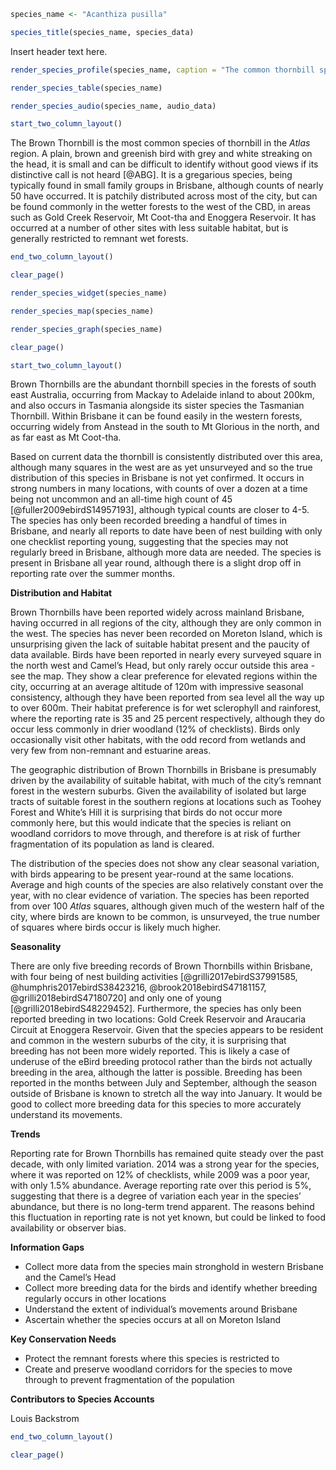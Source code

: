 ```r
species_name <- "Acanthiza pusilla"
```

```r
species_title(species_name, species_data)
```

Insert header text here.

```r
render_species_profile(species_name, caption = "The common thornbill species in Brisbane. Widespread across the remnant forests of the city, particularly in the north west slopes. No clear seasonal trend to records although slightly fewer records in the latter months of the year. Not of conservation concern and widely distributed beyond Brisbane environs.")
```

```r
render_species_table(species_name)
```

```r
render_species_audio(species_name, audio_data)
```

```r
start_two_column_layout()
```

The Brown Thornbill is the most common species of thornbill in the _Atlas_ region. A plain, brown and greenish bird with grey and white streaking on the head, it is small and can be difficult to identify without good views if its distinctive call is not heard [@ABG]. It is a gregarious species, being typically found in small family groups in Brisbane, although counts of nearly 50 have occurred. It is patchily distributed across most of the city, but can be found commonly in the wetter forests to the west of the CBD, in areas such as Gold Creek Reservoir, Mt Coot-tha and Enoggera Reservoir. It has occurred at a number of other sites with less suitable habitat, but is generally restricted to remnant wet forests.

```r
end_two_column_layout()
```

```r
clear_page()
```

```r
render_species_widget(species_name)
```

```r
render_species_map(species_name)
```

```r
render_species_graph(species_name)
```

```r
clear_page()
```

```r
start_two_column_layout()
```

Brown Thornbills are the abundant thornbill species in the forests of south east Australia, occurring from Mackay to Adelaide inland to about 200km, and also occurs in Tasmania alongside its sister species the Tasmanian Thornbill. Within Brisbane it can be found easily in the western forests, occurring widely from Anstead in the south to Mt Glorious in the north, and as far east as Mt Coot-tha.

Based on current data the thornbill is consistently distributed over this area, although many squares in the west are as yet unsurveyed and so the true distribution of this species in Brisbane is not yet confirmed. It occurs in strong numbers in many locations, with counts of over a dozen at a time being not uncommon and an all-time high count of 45 [@fuller2009ebirdS14957193], although typical counts are closer to 4-5. The species has only been recorded breeding a handful of times in Brisbane, and nearly all reports to date have been of nest building with only one checklist reporting young, suggesting that the species may not regularly breed in Brisbane, although more data are needed. The species is present in Brisbane all year round, although there is a slight drop off in reporting rate over the summer months.

**Distribution and Habitat**

Brown Thornbills have been reported widely across mainland Brisbane, having occurred in all regions of the city, although they are only common in the west. The species has never been recorded on Moreton Island, which is unsurprising given the lack of suitable habitat present and the paucity of data available. Birds have been reported in nearly every surveyed square in the north west and Camel's Head, but only rarely occur outside this area - see the map. They show a clear preference for elevated regions within the city, occurring at an average altitude of 120m with impressive seasonal consistency, although they have been reported from sea level all the way up to over 600m. Their habitat preference is for wet sclerophyll and rainforest, where the reporting rate is 35 and 25 percent respectively, although they do occur less commonly in drier woodland (12% of checklists). Birds only occasionally visit other habitats, with the odd record from wetlands and very few from non-remnant and estuarine areas.

The geographic distribution of Brown Thornbills in Brisbane is presumably driven by the availability of suitable habitat, with much of the city's remnant forest in the western suburbs. Given the availability of isolated but large tracts of suitable forest in the southern regions at locations such as Toohey Forest and White's Hill it is surprising that birds do not occur more commonly here, but this would indicate that the species is reliant on woodland corridors to move through, and therefore is at risk of further fragmentation of its population as land is cleared.

The distribution of the species does not show any clear seasonal variation, with birds appearing to be present year-round at the same locations. Average and high counts of the species are also relatively constant over the year, with no clear evidence of variation. The species has been reported from over 100 _Atlas_ squares, although given much of the western half of the city, where birds are known to be common, is unsurveyed, the true number of squares where birds occur is likely much higher.

**Seasonality**

There are only five breeding records of Brown Thornbills within Brisbane, with four being of nest building activities [@grilli2017ebirdS37991585, @humphris2017ebirdS38423216, @brook2018ebirdS47181157, @grilli2018ebirdS47180720] and only one of young [@grilli2018ebirdS48229452]. Furthermore, the species has only been reported breeding in two locations: Gold Creek Reservoir and Araucaria Circuit at Enoggera Reservoir. Given that the species appears to be resident and common in the western suburbs of the city, it is surprising that breeding has not been more widely reported. This is likely a case of underuse of the eBird breeding protocol rather than the birds not actually breeding in the area, although the latter is possible. Breeding has been reported in the months between July and September, although the season outside of Brisbane is known to stretch all the way into January. It would be good to collect more breeding data for this species to more accurately understand its movements.

**Trends**

Reporting rate for Brown Thornbills has remained quite steady over the past decade, with only limited variation. 2014 was a strong year for the species, where it was reported on 12% of checklists, while 2009 was a poor year, with only 1.5% abundance. Average reporting rate over this period is 5%, suggesting that there is a degree of variation each year in the species' abundance, but there is no long-term trend apparent. The reasons behind this fluctuation in reporting rate is not yet known, but could be linked to food availability or observer bias.

**Information Gaps**

- Collect more data from the species main stronghold in western Brisbane and the Camel's Head
- Collect more breeding data for the birds and identify whether breeding regularly occurs in other locations
- Understand the extent of individual's movements around Brisbane
- Ascertain whether the species occurs at all on Moreton Island

**Key Conservation Needs**

- Protect the remnant forests where this species is restricted to
- Create and preserve woodland corridors for the species to move through to prevent fragmentation of the population

**Contributors to Species Accounts**

Louis Backstrom

```r
end_two_column_layout()
```

```r
clear_page()
```
